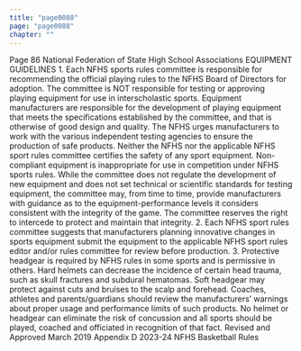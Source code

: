 ```yaml
---
title: "page0088"
page: "page0088"
chapter: ""
---
```


Page 86 National Federation of State High School Associations EQUIPMENT GUIDELINES 1. Each NFHS sports rules committee is responsible for recommending the official playing rules to the NFHS Board of Directors for adoption. The committee is NOT responsible for testing or approving playing equipment for use in interscholastic sports. Equipment manufacturers are responsible for the development of playing equipment that meets the specifications established by the committee, and that is otherwise of good design and quality. The NFHS urges manufacturers to work with the various independent testing agencies to ensure the production of safe products. Neither the NFHS nor the applicable NFHS sport rules committee certifies the safety of any sport equipment. Non-compliant equipment is inappropriate for use in competition under NFHS sports rules. While the committee does not regulate the development of new equipment and does not set technical or scientific standards for testing equipment, the committee may, from time to time, provide manufacturers with guidance as to the equipment-performance levels it considers consistent with the integrity of the game. The committee reserves the right to intercede to protect and maintain that integrity. 2. Each NFHS sport rules committee suggests that manufacturers planning innovative changes in sports equipment submit the equipment to the applicable NFHS sport rules editor and/or rules committee for review before production. 3. Protective headgear is required by NFHS rules in some sports and is permissive in others. Hard helmets can decrease the incidence of certain head trauma, such as skull fractures and subdural hematomas. Soft headgear may protect against cuts and bruises to the scalp and forehead. Coaches, athletes and parents/guardians should review the manufacturers’ warnings about proper usage and performance limits of such products. No helmet or headgear can eliminate the risk of concussion and all sports should be played, coached and officiated in recognition of that fact. Revised and Approved March 2019 Appendix D 2023-24 NFHS Basketball Rules
